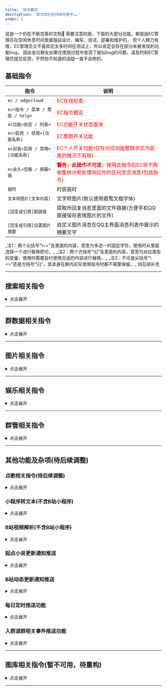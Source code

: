 ```yaml
---
title: '指令概览'
description: '本文档仍在持续完善中……'
order: 2
---
```



<Aside type='tip' title='提示'>
这是一个仍在不断完善的文档🤨  
需要注意的是，下面的大部分功能，都是由EC管理员在空闲休息时间里面独自设计、编写、测试、部署和维护的，  
但个人精力有限，EC管理员又不喜欢花太多时间在测试上，所以肯定会存在部分未被发现的功能bug，  
因此各位群友如果在使用过程中发现了疑似bug的问题，请及时和EC管理员提交反馈，不然他不知道的话就一直不会修的。
</Aside>

## 基础指令

| 指令 | 说明 |
| --- | --- |
| `ec / edgecloud` | <font color="red">EC在线检查</font> |
| `ec<指令 / 菜单 / 帮助 / help>` | <font color="red">EC指令概览</font> |
| `ec功能<状态 / 列表>` | <font color="red">EC功能开关状态查询</font> |
| `ec<启用 / 禁用>[功能名称]` | <font color="red">EC整群开关功能</font> |
| `ec对我<启用 / 禁用>[功能名称]` | <font color="red">EC个人开关功能(仅在对应功能整群状态为启用的情况下有效)</font> |
| `ec永久<忽略 / 屏蔽>我` | <font color="red"><b>警告，此操作不可逆</b>，使用此指令后EC将不再收集统计和处理响应你的任何发言消息(包括指令)</font> |
| `报时` | 时辰报时 |
| `文本转图片[文本内容]` | 文字转图片(默认使用霞鹜文楷字体) |
| `[回复或引用]取链接` | 提取所回复消息里面的文件链接(方便手机QQ直接保存表情图片的文件) |
| `[回复或引用]设置图片摘要` | 自定义图片消息在QQ主界面消息列表中展示的摘要文字 |

<Tabs>
<TabItem label="额外说明">
_注1：两个尖括号“\<>”及里面的内容，意思为多选一的固定字符，使用时从里面选择一个进行替换即可。_  
_注2：两个方括号“\[]”及里面的内容，意思为对应类型的变量，使用时需要自行使用合适的内容进行替换。_  
_注3：不论是尖括号“\<>”还是方括号“\[]”，其本身在群内实际使用指令时都不需要保留。_
</TabItem>
<TabItem label="部分指令演示图片">
待后续补充
</TabItem>
</Tabs>

---

## 搜索相关指令

<details>
<summary>点击展开</summary>

<Aside type='note' title='笔记'>
这部分指令功能，虽然很简单且如今几乎无人使用，但却是五年前EC诞生的起因，这也是EC的第一个功能。
</Aside>

| 指令 | 说明 |
| --- | --- |
| `<谷歌 / 百度 / 必应 / 搜狗 / 夸克>搜索 [搜索内容]` | 各大搜索引擎搜索 |
| `<贴吧 / 知乎 / 微博 / 豆瓣 / 小红书>搜索 [搜索内容]` | 部分社交平台搜索 |
| `<nga / github / b站 / 起点 / 乐乎>搜索 [搜索内容]` | 部分论坛网站搜索 |
| `<微信 / 淘宝 / 京东 / steam>搜索 [搜索内容]` | 部分平台搜索 |
| `百科搜索 [搜索内容]` | 萌娘百科搜索 |
| `果核搜索 [搜索内容]` | 果核剥壳搜索 |
| `423搜索 [搜索内容]` | 423Down搜索 |

<Tabs>
<TabItem label="额外说明">
_注1：如果你发现某些搜索指令已经失效不再可用，或者希望新增某些(比如搜索引擎/社区/论坛等)快捷搜索指令(仅支持Get方式)，可以向EC管理员反馈。_  
_注2：群内发送指令“搜索”可单独查看搜索相关指令。_
</TabItem>
<TabItem label="部分指令演示图片">
待后续补充
</TabItem>
</Tabs>


</details>

---

## 群数据相关指令

<details>
<summary>点击展开</summary>

<Aside type='note' title='笔记'>
数据统计是EC当前绝大部分功能的核心与基石。
</Aside>

| 指令 | 说明 |
| --- | --- |
| `<今日 / 昨日 / 本周 / 上周 / 本月 / 今年 / 总>发言榜` | 发言排行榜查询(本群+跨群) |
| `连续发言榜` | 连续发言榜(本群+跨群) |
| `积累发言榜` | 积累发言榜(本群+跨群) |
| `近[数字]日发言榜` | 近X日发言榜(本群+跨群) |
| `[数字]月[数字]日发言榜` | 查某一天发言榜(本群+跨群) |
|  |  |
| `综合查询` | 个人数据汇总查询(查询速度慢) |
| `群等级统计` | 群等级统计(本群+跨群) |
| `发言人数统计` | 发言人数统计(本群+跨群) |
| `发言条数统计` | 发言条数统计(本群+跨群) |
|  |  |
| `本群<今日 / 昨日 / 本周 / 上周 / 本月 / 上月 / 今年 / 去年>词云` | 指定时间段的本群词云图片生成 |
| `我的<今日 / 昨日 / 本周 / 上周 / 本月 / 上月 / 今年 / 去年>词云` | 指定时间段的个人词云图片生成 |

<Tabs>
<TabItem label="额外说明">
_注1：此功能需要EC·α和EC·β共同协作才能正常使用，请确保EC·α和EC·β都在群内且正常运行。_  
_注2：群内发送指令“群数据”可单独查看群数据相关指令。_  
_注3：词云功能由项目[WordCloud](https://github.com/Hellobaka/WordCloud)提供，以年为单位生成词云时的速度较慢，有时候可能会需要一分钟以上，请耐心等待，尽量不要在短时间内连续发送多次词云相关指令。_
</TabItem>
<TabItem label="部分指令演示图片">
待后续补充
</TabItem>
</Tabs>

</details>

---

## 图片相关指令

<details>
<summary>点击展开</summary>

<Aside type='note' title='笔记'>
忽略前面的嘉然和动物图吧，让我们一起看看今天的卫星云图和新闻。
</Aside>

| 指令 | 说明 |
| --- | --- |
| `<猫 / 狗 / 鸟>图` | 返回一张对应类型的图片 |
| `嘉然` | 返回一张嘉然的表情包或图片 |
| `嘉然评论区` | 返回一张嘉然评论区的图片 |
| `嘉然小作文` | 返回一张嘉然小作文的图片 |
|  |  |
| `摸鱼日历` | 返回一张摸鱼人日历的图片 |
| `今日新闻` | 返回一张每天60秒新闻的图片 |
| `今日天气` | 中央气象台天气简报 |
| `今日热榜` | 各平台热搜榜单聚合展示 |
|  |  |
| `云图中国` | 风云4号卫星中国区域云图 |
| `云图地球` | 风云4号卫星地球全圆盘云图 |
| `云图中国视频` | 中国区域云图近24小时变化视频 |
| `云图地球视频` | 地球全圆盘云图近24小时变化视频 |

<Tabs>
<TabItem label="额外说明">
_注1：对于单个QQ，以上指令限制每分钟使用一次。_
</TabItem>
<TabItem label="部分指令演示图片">
待后续补充
</TabItem>
</Tabs>

</details>

---

## 娱乐相关指令

<details>
<summary>点击展开</summary>

<Aside type='caution' title='警告'>这里的指令很容易让其他群友跟风使用刷屏，请谨慎决定是否在群内使用</Aside>

| 指令 | 说明 |
| --- | --- |
| `漂流瓶` | 漂流瓶功能指令 |
| `今日运势` | fortune今日运势(每天05:00后可用) |
| `今日运势排行榜` | fortune今日运势排行榜 |
| `今日<老婆 / 老公>` | 一群一天一夫一妻制群老婆(随机抽取) |
| `<结婚 / 民政局 / 群老婆>列表` | 群老婆列表 |
| `今天吃什么` | 今天吃什么(根据当前时间返回结果) |
| `早 / 早安 / 早上好` | 早安指令(每天04:00-12:00可用) |
| `晚 / 晚安 / 晚上好` | 晚安指令(每天18:00-次日4:00可用) |

<Tabs>
<TabItem label="额外说明">
_注1：以上部分指令需要群管理员通过开关类指令进行启用后方可使用。_
</TabItem>
<TabItem label="部分指令演示图片">
待后续补充
</TabItem>
</Tabs>

</details>

---

## 群管相关指令

<details>
<summary>点击展开</summary>

<Aside type='note' title='冷知识 '>
当你被禁言后，可以在群里发送指令“解禁我”让EC帮你解除禁言状态，  
慷慨的EC是不会拒绝帮助群友的，当然，前提是EC得有群管理员权限。
</Aside>

| 指令 | 说明 |
| --- | --- |
| `禁我[禁言时间(见注1)]` | 自助禁言 |
| `解禁我` | 自助解禁 |
| `禁言[@群友][禁言时间]` | 禁言群员 |
| `随机禁言[@群友][禁言时间]` | 随机禁言群员 |
| `<解禁 / 解除禁言>[@群友]` | 解除禁言 |
| `踢[@群友]` | 踢出群员 |
| `永久踢[@群友]` | 永久踢出群员 |
| `改名片[名片内容]` | 改自己名片 |
|  |  |
| `申请头衔[头衔内容]` | 申请群头衔 |
| `给头衔[@群友][头衔内容(可不填)]` | 给群头衔 |
| `上管理[@群友]` | 增加群管理员 |
| `下管理[@群友]` | 取消群管理员 |
|  |  |
| `投票禁言[@群友][禁言时间]` | 发起投票禁言 |  
| `投成票[投票编号]` | 投赞成票 |  
| `反对票[投票编号]` | 投反对票 |  
| `弃权票[投票编号]` | 投弃权票 |  
| `乐子票[投票编号]` | 投乐子票 |  
| `一票否决票[投票编号]` | 投一票否决票(群管理员权限) |

<Tabs>
<TabItem label="额外说明">
_注1：上面的[禁言时间]变量，单位为分钟，最大值为43200，超出43200按43200算，均可以不填，有默认值；上面的[@群友]变量，均支持同时@多个群友。_  
_注2：以上所有指令均需要EC拥有群管理员或以上权限，且只能在群内使用，部分指令需要指令使用者拥有管理员及以上权限。_  
_注3：由于EC·α和EC·β每隔一段时间会轮流换号值班，因此，如果需要稳定长期的使用群管功能，得同时给EC·α和EC·β群管理员权限才行，介意勿用。_  
_注4：推荐只给EC群管理权限，强烈不建议长期给EC群主权限(很麻烦)。_  
_注5：如果你给了机器人群主权限后需要再收回群主权限的话，请点击[QQ恢复官方网站](https://huifu.qq.com/)进行恢复。_  
_注6：群内发送指令“群管”可单独查看群管相关指令。_
</TabItem>
<TabItem label="部分指令演示图片">
待后续补充
</TabItem>
</Tabs>

</details>

---

## 其他功能及杂项(待后续调整)

### 点歌相关指令(待后续调整)

<details>
<summary>点击展开</summary>

<Aside type='note' title='笔记'>
以下点歌相关的指令，都需要加空格，语言点歌会比较慢，需要等一下。
</Aside>

| 点歌操作 | |
| --- | --- |
| `点歌 [歌曲名] [歌曲作者名(选填)]` | 点歌(自动搜索所有源并选择最佳来源) |
| `语音点歌 [歌曲名] [歌曲作者名(选填)]` | 以语音的形式点歌(转码速度慢，可能失败) |

<Tabs>
<TabItem label="额外说明">
_注1：对于只用歌曲名搜不到自己想要的歌曲的情况，在歌曲名后面加上歌曲作者名就能更精确的查找了。_  
_注2：点歌功能由项目[MiraiSongPlugin](https://github.com/khjxiaogu/MiraiSongPlugin)提供。_
</TabItem>
<TabItem label="部分指令演示图片">
待后续补充
</TabItem>
</Tabs>

</details>

### 小程序转文本(不含B站小程序)

<details>
<summary>点击展开</summary>

<Aside type='note' title='笔记'>
EC的管理员很讨厌小程序，但更多的群友却已经接受了小程序，因此这个功能也就不再默认启用。
</Aside>

<Tabs>
<TabItem label="额外说明">
此功能默认禁用，启用后的效果为：  
在群友往群内分享了知乎、微博之类的小程序消息时，EC会返回对应的网页链接，使有需要或者讨厌小程序的群友能够选择不打开小程序直接通过链接在网页浏览。
</TabItem>
<TabItem label="部分指令演示图片">
待后续补充
</TabItem>
</Tabs>

</details>

### B站视频解析(不含B站小程序)

<details>
<summary>点击展开</summary>

<Aside type='caution' title='警告'>
不要问EC管理员能不能取消展示热评，因为他就是为了展示热评才写的这个功能。  
不喜欢可以直接禁用此功能，对全群或对个人都是可以设置禁用的。
</Aside>

<Tabs>
<TabItem label="额外说明">
此功能对群默认禁用，但个人可以通过@EC 使用，启用后的效果为：  
在群友往群内分享了B站视频的链接、BV号或小程序消息时，EC会返回对应的干净链接和前三个热评，方便群友快速了解视频内容和去除B站默认分享链接里面的追踪参数。
</TabItem>
<TabItem label="部分指令演示图片">
待后续补充
</TabItem>
</Tabs>

</details>

### 起点小说更新通知推送

<details>
<summary>点击展开</summary>

<Aside type='note' title='笔记'>
起点的反爬实在是很严格，EC目前是通过循环获取书架数据来判断更新，  
但此方案其实也不是特别稳定，如果有大佬有更好的方案，欢迎联系EC管理员讨论。
</Aside>

| 起点更新通知推送订阅指令列表 |
| --- |
| `起点更新通知推送订阅查询` |
| `添加起点更新通知推送订阅[书籍ID]` |
| `取消起点更新通知推送订阅[书籍ID]` |
| `[回复引用]以后艾特我` |
| `[回复引用]以后不用艾特我` |

<Tabs>
<TabItem label="额外说明">
此功能默认禁用，启用后的效果为：  
当群内订阅的起点小说更新新章节之后，EC会在群内发送章节更新通知，同时允许群友将直接加入EC的艾特通知列表。

_注1：此功能仅建议更新时间不规律且每天更新次数不多的书籍使用_  
_注2：增删艾特之所以需要回复引用更新通知消息，是因为EC需要通过引用消息的内容来判定具体是那本书需要增删艾特。_  
_注3：由于起点的反爬策略严格，EC只能每分钟检查一次更新，因此当最新章节更新后，群内的起点更新通知推送可能会有1-60秒左右的延迟。_  
_注4：在书籍列表已有的书籍，可直接通过书籍ID添加订阅，如果需要订阅列表中没有的书籍，需要把书名提供给EC管理员进行添加。_
</TabItem>
<TabItem label="部分指令演示图片">
待后续补充
</TabItem>
</Tabs>

</details>

### B站动态更新通知推送

<details>
<summary>点击展开</summary>

<Aside type='note' title='笔记'>
此功能是一个大佬写的，UI非常美观，只有EC管理员很遗憾没有热评。
</Aside>

| 起点更新通知推送订阅指令列表 |
| --- |
| `b站动态更新通知推送订阅查询` |
| `添加b站动态更新通知推送订阅[b站用户UID]` |
| `取消b站动态更新通知推送订阅[b站用户UID]` |
| `搜索b站动态[动态ID]` |
| `获取b站最新动态[b站用户UID]` |

<Tabs>
<TabItem label="额外说明">
此功能默认禁用，启用后的效果为：  
当群内订阅的B站用户更新了动态(包括直播和视频等)之后，EC会在群内发送动态更新通知。

_注1：此功能由项目[BilibiliDynamicMiraiPlugin](https://github.com/Colter23/bilibili-dynamic-mirai-plugin)提供_
</TabItem>
<TabItem label="部分指令演示图片">
待后续补充
</TabItem>
</Tabs>

</details>

### 每日定时推送功能

<details>
<summary>点击展开</summary>

<Aside type='caution' title='警告'>
机器人在短时间内主动向多个群发送消息，在腾讯系统里面其实是一个高风险的行为，  
因此即便是启用了此功能的群，如果昨日的群发言数不能达标，EC次日也不会进行推送,  
以此尽量减少推送群的数量。
</Aside>

| 推送类型 | 每日推送时间 |
| --- | --- |
| 每天60S新闻图片+云图视频推送 | 08:22左右 |
| 中央气象台今日天气简报推送 | 09:00左右 |
| 群聊发言榜图片+词云图片定时推送 | 22:00左右 |

<Tabs>
<TabItem label="额外说明">
以上三个推送类型均默认禁用，启用且昨日群发言数达标后次日才会推送，效果为：

定时发送以上类型的内容
</TabItem>
<TabItem label="部分指令演示图片">
待后续补充
</TabItem>
</Tabs>

</details>

### 入群退群相关事件推送功能

<details>
<summary>点击展开</summary>

<Aside type='note' title='笔记'>
这部分的文案，其实都是可以自定义的。
</Aside>

| 推送类型 |
| --- |
| 入群欢迎 |
| 申请入群 |
| 踢出提示 |
| 退群欢送 |

<Tabs>
<TabItem label="额外说明">
以上推送类型对大部分群友均默认禁用，启用后的效果为：

对发言数达标或已经加入过隔壁群的群友，会在其入群或退群的时候，额外生成一张综合查询图片
</TabItem>
<TabItem label="部分指令演示图片">
待后续补充
</TabItem>
</Tabs>

</details>

---

## 图库相关指令(暂不可用，待重构)

<details>
<summary>点击展开</summary>

<Aside type='danger' title='错误'>别看了，没修好😡</Aside>

| 指令 | 说明 |
| --- | --- |
| `图库列表` | 查看所有图库名 |
| `创建图库[图库名]` | 创建本群图库 |
| `创建跨群图库[图库名]` | 创建跨群图库 |
| `删除图库[图库名]` | 删除本群图库 |
| `删除跨群图库[图库名]` | 删除跨群图库 |
| `图库[图库名]增加上传黑名单<@群友 / QQ号>` | 增加图库上传黑名单 |
| `图库[图库名]删除上传黑名单<@群友 / QQ号>` | 删除图库上传黑名单 |
| `图库[图库名]增加提取黑名单<@群友 / QQ号>` | 增加图库提取黑名单 |
| `图库[图库名]删除提取黑名单<@群友 / QQ号>` | 删除图库提取黑名单 |
| `上传图库[图库名][图片]` | 上传图库图片(优先上传到本群图库) |
| `上传跨群图库[图库名][图片]` | 上传跨群图库图片(直接上传到跨群图库) |
| `提取图库[图库名]` | 提取图库图片(优先从本群图库提取) |
| `提取跨群图库[图库名]` | 提取跨群图库图片(直接从跨群图库提取图片) |
| `查询图库[图库名]` | 查询图库数据(优先查询本群图库) |
| `查询跨群图库[图库名]` | 查询图库数据(直接查询跨群图库) |

<Tabs>
<TabItem label="额外说明">
_注1：图库内的图片均为群友自行上传，与EC无关。_  
_注2：图库名仅允许为2~20个字符(一个汉字占两个字符)的汉字、字母、数字或下划线。_  
_注3：禁止上传违规图片，违者将被列入图库功能的黑名单。_  
_注4：上传图库指令后面可直接加上图片，也可以先发指令再发图，支持连续上传多张图片。_  
_注5：“优先本群图库”是指，当存在同名的本群图库和跨群图库时，会优先匹配返回本群图库的结果，而不会返回跨群图库的结果，只有当不存在本群图库时，才会返回跨群图库的结果。_  
_注6：群内发送指令“图库”可单独查看图库相关指令。_
</TabItem>
<TabItem label="部分指令演示图片">
待后续补充
</TabItem>
</Tabs>

</details>

---


